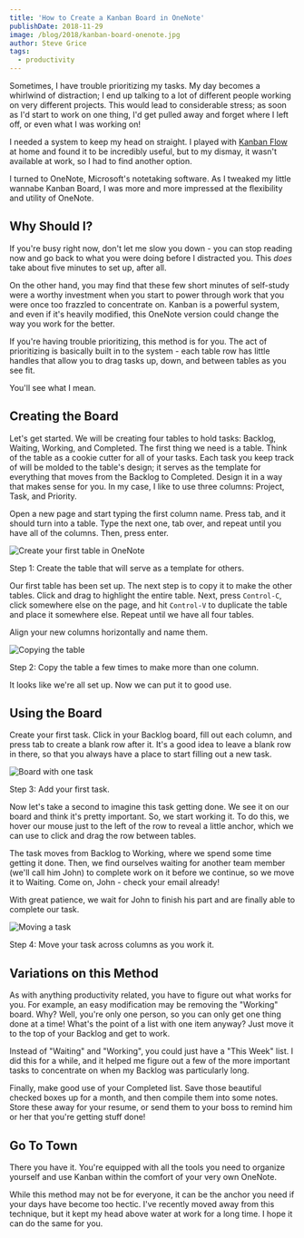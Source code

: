 ---
title: 'How to Create a Kanban Board in OneNote'
publishDate: 2018-11-29
image: /blog/2018/kanban-board-onenote.jpg
author: Steve Grice
tags:
  - productivity
---

Sometimes, I have trouble prioritizing my tasks. My day becomes a whirlwind of distraction; I end up talking to a lot of different people working on very different projects. This would lead to considerable stress; as soon as I'd start to work on one thing, I'd get pulled away and forget where I left off, or even what I was working on!

I needed a system to keep my head on straight. I played with [Kanban Flow](https://kanbanflow.com/) at home and found it to be incredibly useful, but to my dismay, it wasn't available at work, so I had to find another option.

I turned to OneNote, Microsoft's notetaking software. As I tweaked my little wannabe Kanban Board, I was more and more impressed at the flexibility and utility of OneNote.

## Why Should I?

If you're busy right now, don't let me slow you down - you can stop reading now and go back to what you were doing before I distracted you. This *does* take about five minutes to set up, after all.

On the other hand, you may find that these few short minutes of self-study were a worthy investment when you start to power through work that you were once too frazzled to concentrate on. Kanban is a powerful system, and even if it's heavily modified, this OneNote version could change the way you work for the better.

If you're having trouble prioritizing, this method is for you. The act of prioritizing is basically built in to the system - each table row has little handles that allow you to drag tasks up, down, and between tables as you see fit.

You'll see what I mean.

## Creating the Board

Let's get started. We will be creating four tables to hold tasks: Backlog, Waiting, Working, and Completed. The first thing we need is a table. Think of the table as a cookie cutter for all of your tasks. Each task you keep track of will be molded to the table's design; it serves as the template for everything that moves from the Backlog to Completed. Design it  in a way that makes sense for you. In my case, I like to use three columns: Project, Task, and Priority.

Open a new page and start typing the first column name. Press tab, and it should turn into a table. Type the next one, tab over, and repeat until you have all of the columns. Then, press enter.

![Create your first table in OneNote](/blog/2018/kanban-board-onenote/1-create-table.gif)
<figcaption>Step 1: Create the table that will serve as a template for others.</figcaption>

Our first table has been set up. The next step is to copy it to make the other tables. Click and drag to highlight the entire table. Next, press `Control-C`, click somewhere else on the page, and hit `Control-V` to duplicate the table and place it somewhere else. Repeat until we have all four tables.

Align your new columns horizontally and name them.

![Copying the table](/blog/2018/kanban-board-onenote/2-copy-tables.gif)
<figcaption>Step 2: Copy the table a few times to make more than one column.</figcaption>

It looks like we're all set up. Now we can put it to good use.

## Using the Board

Create your first task. Click in your Backlog board, fill out each column, and press tab to create a blank row after it. It's a good idea to leave a blank row in there, so that you always have a place to start filling out a new task.

![Board with one task](./3-tables-with-task.png)
<figcaption>Step 3: Add your first task.</figcaption>

Now let's take a second to imagine this task getting done. We see it on our board and think it's pretty important. So, we start working it. To do this, we hover our mouse just to the left of the row to reveal a little anchor, which we can use to click and drag the row between tables.

The task moves from Backlog to Working, where we spend some time getting it done. Then, we find ourselves waiting for another team member (we'll call him John) to complete work on it before we continue, so we move it to Waiting. Come on, John - check your email already!

With great patience, we wait for John to finish his part and are finally able to complete our task.

![Moving a task](/blog/2018/kanban-board-onenote/4-move-task.gif)
<figcaption>Step 4: Move your task across columns as you work it.</figcaption>

## Variations on this Method

As with anything productivity related, you have to figure out what works for you. For example, an easy modification may be removing the "Working" board. Why? Well, you're only one person, so you can only get one thing done at a time! What's the point of a list with one item anyway? Just move it to the top of your Backlog and get to work.

Instead of "Waiting" and "Working", you could just have a "This Week" list. I did this for a while, and it helped me figure out a few of the more important tasks to concentrate on when my Backlog was particularly long.

Finally, make good use of your Completed list. Save those beautiful checked boxes up for a month, and then compile them into some notes. Store these away for your resume, or send them to your boss to remind him or her that you're getting stuff done!

## Go To Town

There you have it. You're equipped with all the tools you need to organize yourself and use Kanban within the comfort of your very own OneNote.

While this method may not be for everyone, it can be the anchor you need if your days have become too hectic. I've recently moved away from this technique, but it kept my head above water at work for a long time. I hope it can do the same for you.
